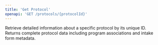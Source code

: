 ```yaml
---
title: 'Get Protocol'
openapi: 'GET /protocols/{protocolId}'
---
```


Retrieve detailed information about a specific protocol by its unique ID. Returns complete protocol data including program associations and intake form metadata.

